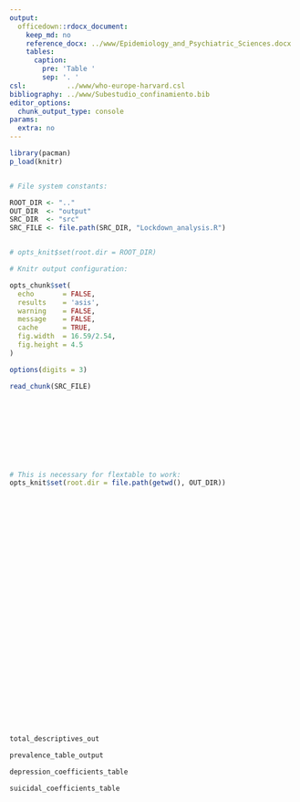 ```yaml
---
output:
  officedown::rdocx_document:
    keep_md: no
    reference_docx: ../www/Epidemiology_and_Psychiatric_Sciences.docx
    tables:
      caption:
        pre: 'Table '
        sep: '. '
csl:          ../www/who-europe-harvard.csl
bibliography: ../www/Subestudio_confinamiento.bib
editor_options: 
  chunk_output_type: console
params:
  extra: no
---
```


```r
library(pacman)
p_load(knitr)


# File system constants:

ROOT_DIR <- ".."
OUT_DIR  <- "output"
SRC_DIR  <- "src"
SRC_FILE <- file.path(SRC_DIR, "Lockdown_analysis.R")


# opts_knit$set(root.dir = ROOT_DIR)

# Knitr output configuration:

opts_chunk$set(
  echo       = FALSE,
  results    = 'asis',
  warning    = FALSE,
  message    = FALSE,
  cache      = TRUE,
  fig.width  = 16.59/2.54,
  fig.height = 4.5
)

options(digits = 3)
```


```r
read_chunk(SRC_FILE)
```


```r
```


```r
```


```r
```


```r
```


```r
```


```r
```


```r
```


```r
```


```r
```


```r
# This is necessary for flextable to work:
opts_knit$set(root.dir = file.path(getwd(), OUT_DIR))
```


```r
```


```r
```


```r
```


```r
```


```r
```


```r
```


```r
```


```r
```


```r
```


```r
```


```r
```


```r
```


```r
```


```r
```


```r
```


```r
```


```r
```


```r
```


```r
```


```r
```


```r
```


```r
```


```r
```


```r
```


```r
```


```r
```


```r
```


```r
```


```r
```


```r
```


```r
total_descriptives_out
```


```r
prevalence_table_output
```

\newpage


```r
depression_coefficients_table
```

\newpage


```r
suicidal_coefficients_table
```


```r
```
